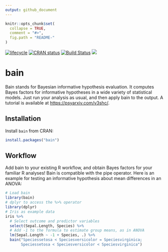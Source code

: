 ```yaml
---
output: github_document
---
```


<!-- README.md is generated from README.Rmd. Please edit that file -->

```r
knitr::opts_chunk$set(
  collapse = TRUE,
  comment = "#>",
  fig.path = "README-"
)
```


[![lifecycle](https://img.shields.io/badge/lifecycle-stable-brightgreen.svg)](https://www.tidyverse.org/lifecycle/#stable)
[![CRAN status](https://www.r-pkg.org/badges/version/bain)](https://cran.r-project.org/package=bain)
[![Build Status](https://travis-ci.org/cjvanlissa/bain.svg?branch=master)](https://travis-ci.org/cjvanlissa/bain)
[![](https://cranlogs.r-pkg.org/badges/tidyLPA)](https://cran.r-project.org/package=tidyLPA)

# bain

Bain stands for Bayesian informative hypothesis evaluation. It computes Bayes factors for informative hypotheses in a wide variety of statistical models. Just run your analysis as usual, and then apply bain to the output. A tutorial is available at [https://psyarxiv.com/v3shc/](DOI:10.31234/osf.io/v3shc).

## Installation

Install `bain` from CRAN:

```r
install.packages("bain")
```

## Workflow

Add bain to your existing R workflow, and obtain Bayes factors for your familiar R analyses! Bain is compatible with the pipe operator. Here is an example for testing an informative hypothesis about mean differences in an ANOVA:

```r
# Load bain
library(bain)
# dplyr to access the %>% operator
library(dplyr)
# Iris as example data
iris %>%
  # Select outcome and predictor variables
  select(Sepal.Length, Species) %>%      
  # Add -1 to the formula to estimate group means, as in ANOVA
  lm(Sepal.Length ~ -1 + Species, .) %>% 
  bain("Speciessetosa < Speciesversicolor = Speciesvirginica;
       Speciessetosa < Speciesversicolor < Speciesvirginica")
```
